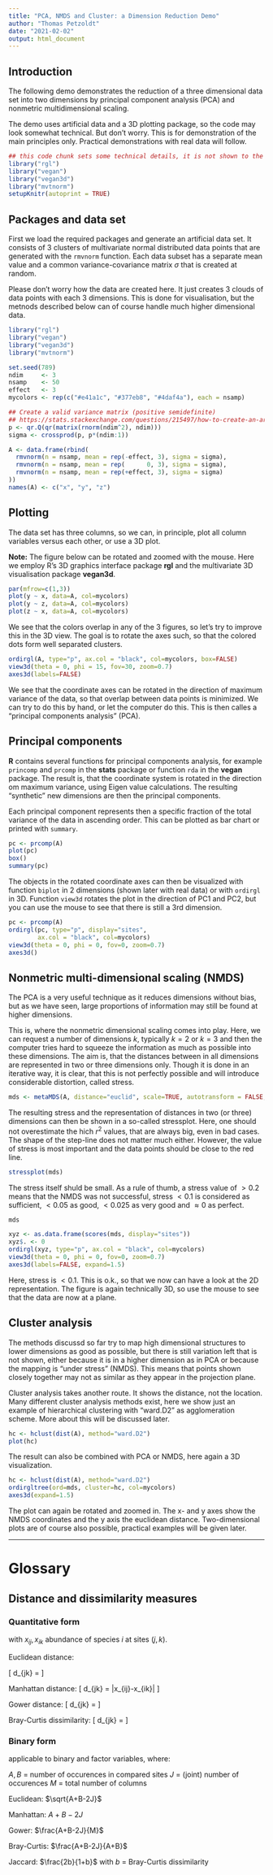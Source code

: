 ```yaml
---
title: "PCA, NMDS and Cluster: a Dimension Reduction Demo"
author: "Thomas Petzoldt"
date: "2021-02-02"
output: html_document
---
```


## Introduction

The following demo demonstrates the reduction of a three dimensional data set into 
two dimensions by principal component analysis (PCA) and nonmetric multidimensional scaling.

The demo uses artificial data and a 3D plotting package, so the code may look somewhat 
technical. But don't worry. This is for demonstration of the main principles only.
Practical demonstrations with real data will follow.


```r
## this code chunk sets some technical details, it is not shown to the user
library("rgl")
library("vegan")
library("vegan3d")
library("mvtnorm")
setupKnitr(autoprint = TRUE)
```

## Packages and data set

First we load the required packages and generate an artificial data set. It 
consists of 3 clusters of multivariate normal distributed data points that are
generated with the `rmvnorm` function. Each data subset has a separate mean value
and a common variance-covariance matrix $\sigma$ that is created at random.

Please don't worry how the data are created here. It just creates 3 clouds
of data points with each 3 dimensions. This is done for visualisation, but
the metnods described below can of course handle much higher dimensional data.

```r
library("rgl")
library("vegan")
library("vegan3d")
library("mvtnorm")

set.seed(789)
ndim     <- 3
nsamp    <- 50
effect   <- 3
mycolors <- rep(c("#e41a1c", "#377eb8", "#4daf4a"), each = nsamp)

## Create a valid variance matrix (positive semidefinite)
## https://stats.stackexchange.com/questions/215497/how-to-create-an-arbitrary-covariance-matrix
p <- qr.Q(qr(matrix(rnorm(ndim^2), ndim)))
sigma <- crossprod(p, p*(ndim:1))

A <- data.frame(rbind(
  rmvnorm(n = nsamp, mean = rep(-effect, 3), sigma = sigma),
  rmvnorm(n = nsamp, mean = rep(      0, 3), sigma = sigma),
  rmvnorm(n = nsamp, mean = rep(+effect, 3), sigma = sigma)
))
names(A) <- c("x", "y", "z")
```

## Plotting

The data set has three columns, so we can, in  principle, plot all column variables versus each other, or use a 3D plot. 

**Note:** The figure below can be rotated and zoomed with the mouse. Here we employ R's 3D
graphics interface package **rgl** and the multivariate 3D visualisation package
**vegan3d**.

```r
par(mfrow=c(1,3))
plot(y ~ x, data=A, col=mycolors)
plot(y ~ z, data=A, col=mycolors)
plot(z ~ x, data=A, col=mycolors)
```

We see that the colors overlap in any of the 3 figures, so let's try to 
improve this in the 3D view. The goal is to rotate the axes such, so that
the colored dots form well separated clusters.

```r
ordirgl(A, type="p", ax.col = "black", col=mycolors, box=FALSE)
view3d(theta = 0, phi = 15, fov=30, zoom=0.7)
axes3d(labels=FALSE)
```
We see that the coordinate axes can be rotated in the direction of maximum variance
of the data, so that overlap between data points is minimized. We can try to do this 
by hand, or let the computer do this. This is then calles a "principal components 
analysis" (PCA).

## Principal components

**R** contains several functions for principal components analysis, for example 
`princomp` and  `prcomp` in the **stats** package or function `rda` in the **vegan**
package. The result is, that the coordinate system is rotated in the direction om maximum variance, using Eigen value calculations. The resulting "synthetic" new dimensions are then the principal components.


Each principal component represents then a specific fraction of the total variance of the
data in ascending order. This can be plotted as bar chart or printed with `summary`.

```r
pc <- prcomp(A)
plot(pc)
box()
summary(pc)
```

The objects in the rotated coordinate axes can then be visualized with function `biplot` 
in 2 dimensions (shown later with real data) or with `ordirgl` in 3D. Function 
`view3d` rotates the plot in the direction of PC1 and PC2, but you can use the
mouse to see that there is still a 3rd dimension.

```r
pc <- prcomp(A)
ordirgl(pc, type="p", display="sites", 
        ax.col = "black", col=mycolors)
view3d(theta = 0, phi = 0, fov=0, zoom=0.7)
axes3d()
```

## Nonmetric multi-dimensional scaling (NMDS)

The PCA is a very useful technique as it reduces dimensions without bias, but as 
we have seen, large proportions of information may still be found at higher dimensions.


This is, where the nonmetric dimensional scaling comes into play. Here, we can 
request a number of dimensions $k$, typically $k=2$ or $k=3$ and then the
computer tries hard to squeeze the information as much as possible into these
dimensions. The aim is, that the distances between in all dimensions are represented in two or three dimensions only. Though it is done in an iterative way, it is clear, 
that this is not perfectly possible and will introduce considerable distortion, called stress.

```r
mds <- metaMDS(A, distance="euclid", scale=TRUE, autotransform = FALSE, k=2)
```


The resulting stress and the representation of distances in two (or three) dimensions
can then be shown in a so-called stressplot. Here, one should not overestimate the
hich $r^2$ values, that are always big, even in bad cases. The shape of the step-line
does not matter much either. However, the value of stress
is most important and the data points should be close to the red line.


```r
stressplot(mds)
```

The stress itself shuld be small. As a rule of thumb, a stress value of $>0.2$ means
that the NMDS was not successful, stress $< 0.1$ is considered as sufficient, $<0.05$ as good,
$<0.025$ as very good and $\approx 0$ as perfect.

```r
mds
```


```r
xyz <- as.data.frame(scores(mds, display="sites"))
xyz$. <- 0
ordirgl(xyz, type="p", ax.col = "black", col=mycolors)
view3d(theta = 0, phi = 0, fov=0, zoom=0.7)
axes3d(labels=FALSE, expand=1.5)
```

Here, stress is $<0.1$. This is o.k., so that we now can have a look at the 2D representation.
The figure is again technically 3D, so use the mouse to see that the data are now at a plane.

## Cluster analysis

The methods discussd so far try to map high dimensional structures to lower dimensions as good as possible, but there is still variation left that is not shown, either because it is in a higher dimension as in PCA or because the mapping is "under stress" (NMDS). This means that points shown closely together may not as similar as they appear in the projection plane.

Cluster analysis takes another route. It shows the distance, not the location. Many different cluster analysis methods exist, here we show just an example of hierarchical clustering
with "ward.D2" as agglomeration scheme. More about this will be discussed later.

```r
hc <- hclust(dist(A), method="ward.D2")
plot(hc)
```
The result can also be combined with PCA or NMDS, here again a 3D visualization.

```r
hc <- hclust(dist(A), method="ward.D2")
ordirgltree(ord=mds, cluster=hc, col=mycolors)
axes3d(expand=1.5)
```

The plot can again be rotated and zoomed in. The x- and y axes show the NMDS coordinates and the y axis the euclidean distance. Two-dimensional plots are of course also possible, practical examples will be given later.

<hr>

# Glossary

## Distance and dissimilarity measures

### Quantitative form

with $x_{ij}, x_{ik}$ abundance of species  $i$ at sites ($j, k$).

Euclidean distance:

\[
d_{jk} = \sqrt{\sum (x_{ij}-x_{ik})^2}
\]

Manhattan distance:
\[
d_{jk} = \sum |x_{ij}-x_{ik}|
\]


Gower distance:
\[
d_{jk} = \frac{1}{M} \sum\frac{|x_{ij}-x_{ik}|}{\max(x_i)-\min(x_i)}
\]


Bray-Curtis dissimilarity:
\[
d_{jk} = \frac{\sum{|x_{ij}-x_{ik}|}}{\sum{(x_{ij}+x_{ik})}}
\]

### Binary form

applicable to binary and factor variables, where: 

$A, B$ = number of occurences in compared sites
$J$ =  (joint) number of occurences
$M$ =  total number of columns

Euclidean: $\sqrt{A+B-2J}$

Manhattan: $A+B-2J$

Gower: $\frac{A+B-2J}{M}$

Bray-Curtis: $\frac{A+B-2J}{A+B}$

Jaccard: $\frac{2b}{1+b}$ with $b$ = Bray-Curtis dissimilarity




